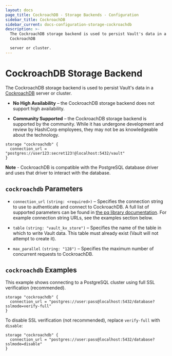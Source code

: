 ```yaml
---
layout: docs
page_title: CockroachDB - Storage Backends - Configuration
sidebar_title: CockroachDB
sidebar_current: docs-configuration-storage-cockroachdb
description: >-
  The CockroachDB storage backend is used to persist Vault's data in a
  CockroachDB

  server or cluster.
---
```


# CockroachDB Storage Backend

The CockroachDB storage backend is used to persist Vault's data in a
[CockroachDB][cockroachdb] server or cluster.

- **No High Availability** – the CockroachDB storage backend does not support
  high availability.

- **Community Supported** – the CockroachDB storage backend is supported by the
  community. While it has undergone development and review by HashiCorp
  employees, they may not be as knowledgeable about the technology.

```hcl
storage "cockroachdb" {
  connection_url = "postgres://user123:secret123!@localhost:5432/vault"
}
```

**Note** - CockroachDB is compatible with the PostgreSQL database driver and
uses that driver to interact with the database.

## `cockroachdb` Parameters

- `connection_url` `(string: <required>)` – Specifies the connection string to
  use to authenticate and connect to CockroachDB. A full list of supported
  parameters can be found in [the pq library documentation][pglib]. For example
  connection string URLs, see the examples section below.

- `table` `(string: "vault_kv_store")` – Specifies the name of the table in
  which to write Vault data. This table must already exist (Vault will not
  attempt to create it).

- `max_parallel` `(string: "128")` – Specifies the maximum number of concurrent
  requests to CockroachDB.

## `cockroachdb` Examples

This example shows connecting to a PostgreSQL cluster using full SSL
verification (recommended).

```hcl
storage "cockroachdb" {
  connection_url = "postgres://user:pass@localhost:5432/database?sslmode=verify-full"
}
```

To disable SSL verification (not recommended), replace `verify-full` with
`disable`:

```hcl
storage "cockroachdb" {
  connection_url = "postgres://user:pass@localhost:5432/database?sslmode=disable"
}
```

[cockroachdb]: https://www.cockroachlabs.com/
[pglib]: https://godoc.org/github.com/lib/pq#hdr-Connection_String_Parameters
